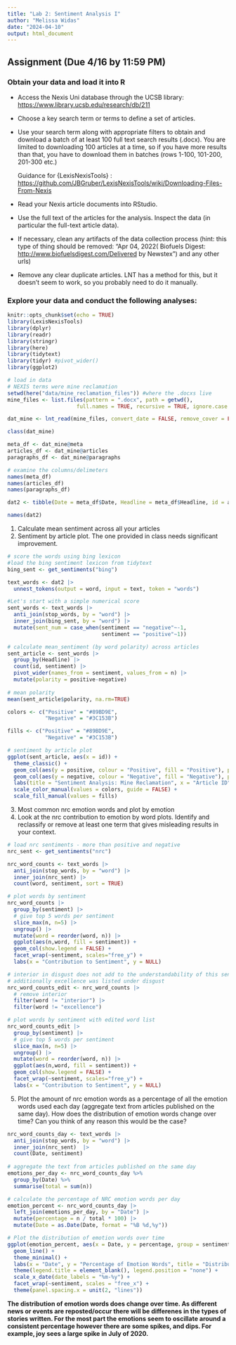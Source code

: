 ```yaml
---
title: "Lab 2: Sentiment Analysis I"
author: "Melissa Widas"
date: "2024-04-10"
output: html_document
---
```


## Assignment (Due 4/16 by 11:59 PM)

### Obtain your data and load it into R

-   Access the Nexis Uni database through the UCSB library: <https://www.library.ucsb.edu/research/db/211>

-   Choose a key search term or terms to define a set of articles.

-   Use your search term along with appropriate filters to obtain and download a batch of at least 100 full text search results (.docx). You are limited to downloading 100 articles at a time, so if you have more results than that, you have to download them in batches (rows 1-100, 101-200, 201-300 etc.)

    Guidance for {LexisNexisTools} : <https://github.com/JBGruber/LexisNexisTools/wiki/Downloading-Files-From-Nexis>

-   Read your Nexis article documents into RStudio.

-   Use the full text of the articles for the analysis. Inspect the data (in particular the full-text article data).

```{=html}
<!-- -->
```
-   If necessary, clean any artifacts of the data collection process (hint: this type of thing should be removed: "Apr 04, 2022( Biofuels Digest: <http://www.biofuelsdigest.com/Delivered> by Newstex") and any other urls)

-   Remove any clear duplicate articles. LNT has a method for this, but it doesn't seem to work, so you probably need to do it manually.

### Explore your data and conduct the following analyses:

```r
knitr::opts_chunk$set(echo = TRUE)
library(LexisNexisTools)
library(dplyr)
library(readr)
library(stringr)
library(here)
library(tidytext)
library(tidyr) #pivot_wider()
library(ggplot2)
```

```r
# load in data 
# NEXIS terms were mine reclamation
setwd(here("data/mine_reclamation_files")) #where the .docxs live
mine_files <- list.files(pattern = ".docx", path = getwd(),
                      full.names = TRUE, recursive = TRUE, ignore.case = TRUE)
```

```r
dat_mine <- lnt_read(mine_files, convert_date = FALSE, remove_cover = FALSE)

class(dat_mine)

meta_df <- dat_mine@meta
articles_df <- dat_mine@articles
paragraphs_df <- dat_mine@paragraphs

# examine the columns/delimeters 
names(meta_df)
names(articles_df)
names(paragraphs_df)

dat2 <- tibble(Date = meta_df$Date, Headline = meta_df$Headline, id = articles_df$ID, text = articles_df$Article)

names(dat2)
```

1.  Calculate mean sentiment across all your articles
2.  Sentiment by article plot. The one provided in class needs significant improvement.

```r
# score the words using bing lexicon
#load the bing sentiment lexicon from tidytext
bing_sent <- get_sentiments("bing")

text_words <- dat2 |> 
  unnest_tokens(output = word, input = text, token = "words")

#Let's start with a simple numerical score
sent_words <- text_words |> 
  anti_join(stop_words, by = "word") |> 
  inner_join(bing_sent, by = "word") |> 
  mutate(sent_num = case_when(sentiment == "negative"~-1,
                              sentiment == "positive"~1))

# calculate mean_sentiment (by word polarity) across articles
sent_article <- sent_words |> 
  group_by(Headline) |> 
  count(id, sentiment) |> 
  pivot_wider(names_from = sentiment, values_from = n) |> 
  mutate(polarity = positive-negative)
  
# mean polarity
mean(sent_article$polarity, na.rm=TRUE)

colors <- c("Positive" = "#89BD9E",
            "Negative" = "#3C153B")

fills <- c("Positive" = "#89BD9E",
            "Negative" = "#3C153B")

# sentiment by article plot
ggplot(sent_article, aes(x = id)) +
  theme_classic() +
  geom_col(aes(y = positive, colour = "Positive", fill = "Positive"), position = "identity") +
  geom_col(aes(y = negative, colour = "Negative", fill = "Negative"), position = "identity") +
  labs(title = "Sentiment Analysis: Mine Reclamation", x = "Article ID", y = "Count", fill = "Sentiment") +
  scale_color_manual(values = colors, guide = FALSE) +
  scale_fill_manual(values = fills)
```

3.  Most common nrc emotion words and plot by emotion
4.  Look at the nrc contribution to emotion by word plots. Identify and reclassify or remove at least one term that gives misleading results in your context.
```r
# load nrc sentiments - more than positive and negative
nrc_sent <- get_sentiments("nrc")

nrc_word_counts <- text_words |> 
  anti_join(stop_words, by = "word") |> 
  inner_join(nrc_sent) |> 
  count(word, sentiment, sort = TRUE)

# plot words by sentiment
nrc_word_counts |> 
  group_by(sentiment) |> 
  # give top 5 words per sentiment
  slice_max(n, n=5) |> 
  ungroup() |> 
  mutate(word = reorder(word, n)) |> 
  ggplot(aes(n,word, fill = sentiment)) +
  geom_col(show.legend = FALSE) +
  facet_wrap(~sentiment, scales="free_y") +
  labs(x = "Contribution to Sentiment", y = NULL)

# interior in disgust does not add to the understandability of this sentiment analysis, interior was listed under disgust, positive, and trust
# additionally excellence was listed under disgust
nrc_word_counts_edit <- nrc_word_counts |> 
  # remove interior
  filter(word != "interior") |> 
  filter(word != "excellence")

# plot words by sentiment with edited word list
nrc_word_counts_edit |> 
  group_by(sentiment) |> 
  # give top 5 words per sentiment
  slice_max(n, n=5) |> 
  ungroup() |> 
  mutate(word = reorder(word, n)) |> 
  ggplot(aes(n,word, fill = sentiment)) +
  geom_col(show.legend = FALSE) +
  facet_wrap(~sentiment, scales="free_y") +
  labs(x = "Contribution to Sentiment", y = NULL)
```


5.  Plot the amount of nrc emotion words as a percentage of all the emotion words used each day (aggregate text from articles published on the same day). How does the distribution of emotion words change over time? Can you think of any reason this would be the case?
```r
nrc_word_counts_day <- text_words |> 
  anti_join(stop_words, by = "word") |> 
  inner_join(nrc_sent)  |> 
  count(Date, sentiment) 
  
# aggregate the text from articles published on the same day
emotions_per_day <- nrc_word_counts_day %>%
  group_by(Date) %>%
  summarise(total = sum(n))

# calculate the percentage of NRC emotion words per day
emotion_percent <- nrc_word_counts_day |> 
  left_join(emotions_per_day, by = "Date") |> 
  mutate(percentage = n / total * 100) |> 
  mutate(Date = as.Date(Date, format = "%B %d,%y"))

# Plot the distribution of emotion words over time
ggplot(emotion_percent, aes(x = Date, y = percentage, group = sentiment, color = sentiment)) +
  geom_line() +
  theme_minimal() +
  labs(x = "Date", y = "Percentage of Emotion Words", title = "Distribution of Emotion Words Over Time") +
  theme(legend.title = element_blank(), legend.position = "none") +
  scale_x_date(date_labels = "%m-%y") +
  facet_wrap(~sentiment, scales = "free_x") +
  theme(panel.spacing.x = unit(2, "lines"))
```

**The distribution of emotion words does change over time. As different news or events are reposted/occur there will be differenes in the types of stories written. For the most part the emotions seem to oscillate around a consistent percentage however there are some spikes, and dips. For example, joy sees a large spike in July of 2020. **